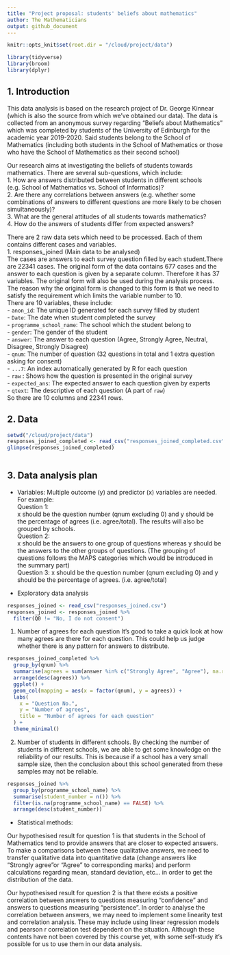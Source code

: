 ```yaml
---
title: "Project proposal: students' beliefs about mathematics"
author: The Mathematicians
output: github_document
---
```


```r
knitr::opts_knit$set(root.dir = "/cloud/project/data")
```


```r
library(tidyverse)
library(broom)
library(dplyr)

```

## 1. Introduction

This data analysis is based on the research project of Dr. George Kinnear (which is also the source from which we've obtained our data). The data is collected from an anonymous survey regarding "Beliefs about Mathematics" which was completed by students of the University of Edinburgh for the academic year 2019-2020. Said students belong to the School of Mathematics (including both students in the School of Mathematics or those who have the School of Mathematics as their second school)

Our research aims at investigating the beliefs of students towards mathematics. There are several sub-questions, which include:  
  1. How are answers distributed between students in different schools (e.g. School of Mathematics vs. School of Informatics)?  
  2. Are there any correlations between answers (e.g. whether some combinations of answers to different questions are more likely to be chosen simultaneously)?  
  3. What are the general attitudes of all students towards mathematics?  
  4. How do the answers of students differ from expected answers?  
    
  
There are 2 raw data sets which need to be processed. Each of them contains different cases and variables.  
  1. responses_joined (Main data to be analysed)  
    The cases are answers to each survey question filled by each student.There are 22341 cases.
    The original form of the data contains 677 cases and the answer to each question is given by a separate column. Therefore it has 37 variables.
    The original form will also be used during the analysis process. The reason why the original form is changed to this form is that we need to satisfy the requirement which limits the variable number to 10.  
    There are 10 variables, these include:  
      - `anon_id`: The unique ID generated for each survey filled by student  
      - `Date`: The date when student completed the survey  
      - `programme_school_name`: The school which the student belong to  
      - `gender`: The gender of the student  
      - `answer`: The answer to each question (Agree, Strongly Agree, Neutral, Disagree, Strongly Disagree)  
      - `qnum`: The number of question (32 questions in total and 1 extra question asking for consent)  
      - `...7`: An index automatically generated by R for each question  
      - `raw` : Shows how the question is presented in the original survey  
      - `expected_ans`: The expected answer to each question given by experts  
      - `qtext`: The descriptive of each question (A part of `raw`)  
    So there are 10 columns and 22341 rows.
      
## 2. Data

```r
setwd("/cloud/project/data")
responses_joined_completed <- read_csv("responses_joined_completed.csv")
glimpse(responses_joined_completed)
  
```


## 3. Data analysis plan

- Variables:
Multiple outcome (y) and predictor (x) variables are needed.  
For example:  
Question 1:  
  x should be the question number (qnum excluding 0) and y should be the percentage of agrees (i.e. agree/total). The results will also be grouped by schools.  
Question 2:  
  x should be the answers to one group of questions whereas y should be the answers to the other groups of questions. (The grouping of questions follows the MAPS categories which would be introduced in the summary part)  
Question 3:
  x should be the question number (qnum excluding 0) and y should be the percentage of agrees. (i.e. agree/total)



- Exploratory data analysis

```r
responses_joined <- read_csv("responses_joined.csv")
responses_joined <- responses_joined %>%
  filter(Q0 != "No, I do not consent")
```

1. Number of agrees for each question
It's good to take a quick look at how many agrees are there for each question. This could help us judge whether there is any pattern for answers to distribute.

```r
responses_joined_completed %>%
  group_by(qnum) %>%
  summarise(agrees = sum(answer %in% c("Strongly Agree", "Agree"), na.rm = TRUE)) %>%
  arrange(desc(agrees)) %>%
  ggplot() +
  geom_col(mapping = aes(x = factor(qnum), y = agrees)) +
  labs(
    x = "Question No.",
    y = "Number of agrees",
    title = "Number of agrees for each question"
  ) +
  theme_minimal()
```

2. Number of students in different schools.
By checking the number of students in different schools, we are able to get some knowledge on the reliability of our results. This is because if a school has a very small sample size, then the conclusion about this school generated from these samples may not be reliable.

```r
responses_joined %>%
  group_by(programme_school_name) %>%
  summarise(student_number = n()) %>%
  filter(is.na(programme_school_name) == FALSE) %>%
  arrange(desc(student_number))

```

- Statistical methods:

Our hypothesised result for question 1 is that students in the School of Mathematics tend to provide answers that are closer to expected answers. To make a comparisons between these qualitative answers, we need to transfer qualitative data into quantitative data (change answers like "Strongly agree"or "Agree" to corresponding marks) and perform calculations regarding mean, standard deviation, etc... in order to get the distribution of the data.

Our hypothesised result for question 2 is that there exists a positive correlation between answers to questions measuring "confidence" and answers to questions measuring "persistence".
In order to analyse the correlation between answers, we may need to implement some linearity test and correlation analysis. These may include using linear regression models and pearson r correlation test dependent on the situation. Although these contents have not been covered by this course yet, with some self-study it's possible for us to use them in our data analysis.
